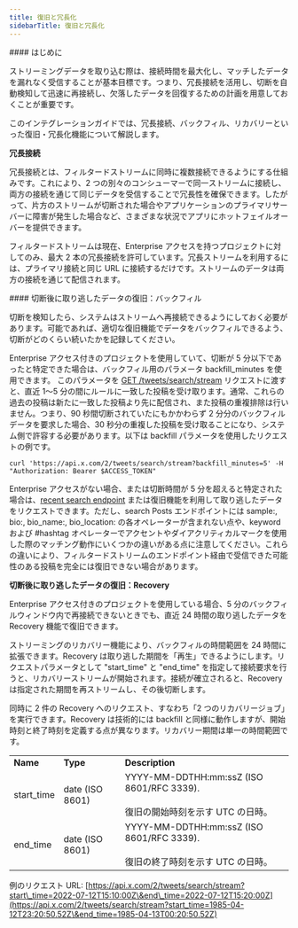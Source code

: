 ```yaml
---
title: 復旧と冗長化
sidebarTitle: 復旧と冗長化
---
```


<div id="introduction">
  #### はじめに
</div>

ストリーミングデータを取り込む際は、接続時間を最大化し、マッチしたデータを漏れなく受信することが基本目標です。つまり、冗長接続を活用し、切断を自動検知して迅速に再接続し、欠落したデータを回復するための計画を用意しておくことが重要です。

このインテグレーションガイドでは、冗長接続、バックフィル、リカバリーといった復旧・冗長化機能について解説します。
 

**冗長接続**

冗長接続とは、フィルタードストリームに同時に複数接続できるようにする仕組みです。これにより、2 つの別々のコンシューマーで同一ストリームに接続し、両方の接続を通じて同じデータを受信することで冗長性を確保できます。したがって、片方のストリームが切断された場合やアプリケーションのプライマリサーバーに障害が発生した場合など、さまざまな状況でアプリにホットフェイルオーバーを提供できます。

フィルタードストリームは現在、Enterprise アクセスを持つプロジェクトに対してのみ、最大 2 本の冗長接続を許可しています。冗長ストリームを利用するには、プライマリ接続と同じ URL に接続するだけです。ストリームのデータは両方の接続を通じて配信されます。

<div id="recovering-missed-data-after-a-disconnection-backfill">
  #### 切断後に取り逃したデータの復旧：バックフィル
</div>

切断を検知したら、システムはストリームへ再接続できるようにしておく必要があります。可能であれば、適切な復旧機能でデータをバックフィルできるよう、切断がどのくらい続いたかを記録してください。 

Enterprise アクセス付きのプロジェクトを使用していて、切断が 5 分以下であったと特定できた場合は、バックフィル用のパラメータ backfill\_minutes を使用できます。 このパラメータを [GET /tweets/search/stream](/ja/x-api/posts/filtered-stream#get-2-tweets-search-stream) リクエストに渡すと、直近 1～5 分の間にルールに一致した投稿を受け取ります。通常、これらの過去の投稿は新たに一致した投稿より先に配信され、また投稿の重複排除は行いません。つまり、90 秒間切断されていたにもかかわらず 2 分分のバックフィルデータを要求した場合、30 秒分の重複した投稿を受け取ることになり、システム側で許容する必要があります。以下は backfill パラメータを使用したリクエストの例です。

`curl 'https://api.x.com/2/tweets/search/stream?backfill_minutes=5' -H "Authorization: Bearer $ACCESS_TOKEN"`

Enterprise アクセスがない場合、または切断時間が 5 分を超えると特定された場合は、[recent search endpoint](/ja/x-api/posts/search/introduction) または復旧機能を利用して取り逃したデータをリクエストできます。ただし、search Posts エンドポイントには sample:, bio:, bio\_name:, bio\_location: の各オペレーターが含まれない点や、keyword および #hashtag オペレーターでアクセントやダイアクリティカルマークを使用した際のマッチング動作にいくつかの違いがある点に注意してください。これらの違いにより、フィルタードストリームのエンドポイント経由で受信できた可能性のある投稿を完全には復旧できない場合があります。 

**切断後に取り逃したデータの復旧：Recovery**

Enterprise アクセス付きのプロジェクトを使用している場合、5 分のバックフィルウィンドウ内で再接続できないときでも、直近 24 時間の取り逃したデータを Recovery 機能で復旧できます。

ストリーミングのリカバリー機能により、バックフィルの時間範囲を 24 時間に拡張できます。Recovery は取り逃した期間を「再生」できるようにします。リクエストパラメータとして "start\_time" と "end\_time" を指定して接続要求を行うと、リカバリーストリームが開始されます。接続が確立されると、Recovery は指定された期間を再ストリームし、その後切断します。  

同時に 2 件の Recovery へのリクエスト、すなわち「2 つのリカバリージョブ」を実行できます。Recovery は技術的には backfill と同様に動作しますが、開始時刻と終了時刻を定義する点が異なります。リカバリー期間は単一の時間範囲です。

|     |     |     |
| :--- | :--- | :--- |
| **Name** | **Type** | **Description** |
| start\_time | date (ISO 8601) | YYYY-MM-DDTHH:mm:ssZ (ISO 8601/RFC 3339).<br /><br />復旧の開始時刻を示す UTC の日時。 |
| end\_time | date (ISO 8601) | YYYY-MM-DDTHH:mm:ssZ (ISO 8601/RFC 3339).<br /><br />復旧の終了時刻を示す UTC の日時。 |

例のリクエスト URL: [https://api.x.com/2/tweets/search/stream?start\_time=2022-07-12T15:10:00Z\&end\_time=2022-07-12T15:20:00Z](https://api.x.com/2/tweets/search/stream?start_time=1985-04-12T23:20:50.52Z\&end_time=1985-04-13T00:20:50.52Z)